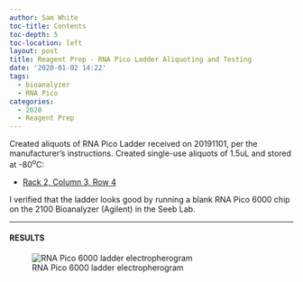 ```yaml
---
author: Sam White
toc-title: Contents
toc-depth: 5
toc-location: left
layout: post
title: Reagent Prep - RNA Pico Ladder Aliquoting and Testing
date: '2020-01-02 14:22'
tags:
  - bioanalyzer
  - RNA Pico
categories:
  - 2020
  - Reagent Prep
---
```

Created aliquots of RNA Pico Ladder received on 20191101, per the manufacturer's instructions. Created single-use aliquots of 1.5uL and stored at -80<sup>o</sup>C:

- [Rack 2, Column 3, Row 4](http://b.link/srlab-80C)

I verified that the ladder looks good by running a blank RNA Pico 6000 chip on the 2100 Bioanalyzer (Agilent) in the Seeb Lab.

---

#### RESULTS

![RNA Pico 6000 ladder electropherogram](https://github.com/RobertsLab/sams-notebook/blob/master/images/20200102_RNA_pico_ladder_check.jpg?raw=true)

